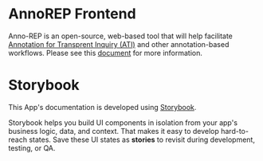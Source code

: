 
<Meta title="Getting Started/Introduction" />

# AnnoREP Frontend

Anno-REP is an open-source, web-based tool that will help facilitate [Annotation for Transprent Inquiry (ATI)](https://qdr.syr.edu/ati) and other annotation-based workflows.
Please see this [document](https://github.com/QualitativeDataRepository/Anno-REP/blob/master/docs/index.md) for more information.

# Storybook

This App's documentation is developed using [Storybook](https://storybook.js.org).

Storybook helps you build UI components in isolation from your app's business logic, data, and context.
That makes it easy to develop hard-to-reach states. Save these UI states as **stories** to revisit during development, testing, or QA.
